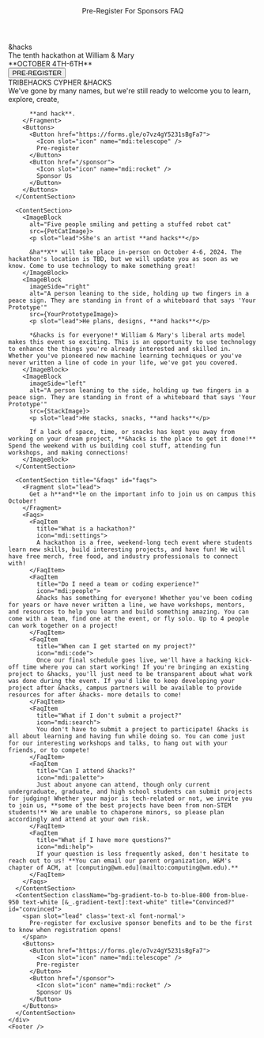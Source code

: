 

<html lang="en" class="h-full motion-safe:scroll-smooth" data-theme="dark">
  <HeadContent />
  <body
    class="h-full overflow-x-hidden bg-default text-default text-base selection:bg-secondary selection:text-gray-900"
  >
    <Header>
      <NavItem url="https://forms.gle/o7vz4gY5231sBgFa7">Pre-Register</NavItem>
      <NavItem url="/sponsor">For Sponsors</NavItem>
      <NavItem url="#faqs">FAQ</NavItem>
    </Header>
    <Splash>
      <Fragment slot="content">
        <div
          class="tagline-text text-center font-extrabold tracking-tighter text-title"
        >
          &hacks
        </div>
        <div
          class="opacity-60 border-y-[1px] text-amber-100 px-4 md:text-lg text-sm -mt-2 md:-mt-6 font-serif">
          The tenth hackathon at William & Mary
        </div>
        <div class="text-lg text-amber-200">**OCTOBER 4TH-6TH**</div>
        <Button large href="https://forms.gle/o7vz4gY5231sBgFa7">PRE-REGISTER</Button>
      </Fragment>
    </Splash>
    <div>
      <ContentSection title="Introducing &hacks" id="introducing">
        <div slot="eyebrow" class="font-bold flex flex-row gap-2 items-center justify-center">
          TRIBEHACKS
          <Icon name="mdi:arrow-forward" />
          CYPHER
          <Icon name="mdi:arrow-forward" />
          <span class="text-primary">&HACKS</span>
        </div>
        <Fragment slot="lead">
          We've gone by many names, but we're still ready to welcome you to learn, explore, create,
          
          **and hack**.
        </Fragment>
        <Buttons>
          <Button href="https://forms.gle/o7vz4gY5231sBgFa7">
            <Icon slot="icon" name="mdi:telescope" />
            Pre-register
          </Button>
          <Button href="/sponsor">
            <Icon slot="icon" name="mdi:rocket" />
            Sponsor Us
          </Button>
        </Buttons>
      </ContentSection>

      <ContentSection>
        <ImageBlock
          alt="Five people smiling and petting a stuffed robot cat"
          src={PetCatImage}>
          <p slot="lead">She's an artist **and hacks**</p>

          &ha**X** will take place in-person on October 4-6, 2024. The hackathon's location is TBD, but we will update you as soon as we know. Come to use technology to make something great!
        </ImageBlock>
        <ImageBlock
          imageSide="right"
          alt="A person leaning to the side, holding up two fingers in a peace sign. They are standing in front of a whiteboard that says 'Your Prototype'"
          src={YourPrototypeImage}>
          <p slot="lead">He plans, designs, **and hacks**</p>

          *&hacks is for everyone!* William & Mary's liberal arts model makes this event so exciting. This is an opportunity to use technology to enhance the things you're already interested and skilled in. Whether you've pioneered new machine learning techniques or you've never written a line of code in your life, we've got you covered. 
        </ImageBlock>
        <ImageBlock
          imageSide="left"
          alt="A person leaning to the side, holding up two fingers in a peace sign. They are standing in front of a whiteboard that says 'Your Prototype'"
          src={StackImage}>
          <p slot="lead">He stacks, snacks, **and hacks**</p>

          If a lack of space, time, or snacks has kept you away from working on your dream project, **&hacks is the place to get it done!** Spend the weekend with us building cool stuff, attending fun workshops, and making connections!
        </ImageBlock>
      </ContentSection>

      <ContentSection title="&faqs" id="faqs">
        <Fragment slot="lead">
          Get a h**and**le on the important info to join us on campus this October!
        </Fragment>
        <Faqs>
          <FaqItem
            title="What is a hackathon?"
            icon="mdi:settings">
            A hackathon is a free, weekend-long tech event where students learn new skills, build interesting projects, and have fun! We will have free merch, free food, and industry professionals to connect with!
          </FaqItem>
          <FaqItem
            title="Do I need a team or coding experience?"
            icon="mdi:people">
            &hacks has something for everyone! Whether you've been coding for years or have never written a line, we have workshops, mentors, and resources to help you learn and build something amazing. You can come with a team, find one at the event, or fly solo. Up to 4 people can work together on a project!
          </FaqItem>
          <FaqItem
            title="When can I get started on my project?"
            icon="mdi:code">
            Once our final schedule goes live, we'll have a hacking kick-off time where you can start working! If you're bringing an existing project to &hacks, you'll just need to be transparent about what work was done during the event. If you'd like to keep developing your project after &hacks, campus partners will be available to provide resources for after &hacks- more details to come!
          </FaqItem>
          <FaqItem
            title="What if I don't submit a project?"
            icon="mdi:search">
            You don't have to submit a project to participate! &hacks is all about learning and having fun while doing so. You can come just for our interesting workshops and talks, to hang out with your friends, or to compete!
          </FaqItem>
          <FaqItem
            title="Can I attend &hacks?"
            icon="mdi:palette">
            Just about anyone can attend, though only current undergraduate, graduate, and high school students can submit projects for judging! Whether your major is tech-related or not, we invite you to join us, **some of the best projects have been from non-STEM students!** We are unable to chaperone minors, so please plan accordingly and attend at your own risk.
          </FaqItem>
          <FaqItem
            title="What if I have more questions?"
            icon="mdi:help">
            If your question is less frequently asked, don't hesitate to reach out to us! **You can email our parent organization, W&M's chapter of ACM, at [computing@wm.edu](mailto:computing@wm.edu).**
          </FaqItem>
        </Faqs>
      </ContentSection>
      <ContentSection className="bg-gradient-to-b to-blue-800 from-blue-950 text-white [&_.gradient-text]:text-white" title="Convinced?" id="convinced">
        <span slot="lead" class='text-xl font-normal'>
          Pre-register for exclusive sponsor benefits and to be the first to know when registration opens!
        </span>
        <Buttons>
          <Button href="https://forms.gle/o7vz4gY5231sBgFa7">
            <Icon slot="icon" name="mdi:telescope" />
            Pre-register
          </Button>
          <Button href="/sponsor">
            <Icon slot="icon" name="mdi:rocket" />
            Sponsor Us
          </Button>
        </Buttons>
      </ContentSection>
    </div>
    <Footer />
  </body>
</html>
